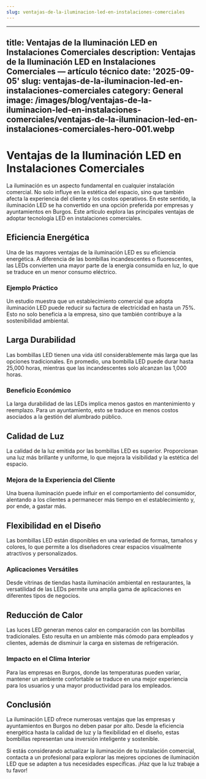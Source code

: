 ```yaml
---
slug: ventajas-de-la-iluminacion-led-en-instalaciones-comerciales
---
```

---
title: Ventajas de la Iluminación LED en Instalaciones Comerciales
description: Ventajas de la Iluminación LED en Instalaciones Comerciales — artículo
  técnico
date: '2025-09-05'
slug: ventajas-de-la-iluminacion-led-en-instalaciones-comerciales
category: General
image: /images/blog/ventajas-de-la-iluminacion-led-en-instalaciones-comerciales/ventajas-de-la-iluminacion-led-en-instalaciones-comerciales-hero-001.webp
---

# Ventajas de la Iluminación LED en Instalaciones Comerciales

La iluminación es un aspecto fundamental en cualquier instalación comercial. No solo influye en la estética del espacio, sino que también afecta la experiencia del cliente y los costos operativos. En este sentido, la iluminación LED se ha convertido en una opción preferida por empresas y ayuntamientos en Burgos. Este artículo explora las principales ventajas de adoptar tecnología LED en instalaciones comerciales.

## Eficiencia Energética

Una de las mayores ventajas de la iluminación LED es su eficiencia energética. A diferencia de las bombillas incandescentes o fluorescentes, las LEDs convierten una mayor parte de la energía consumida en luz, lo que se traduce en un menor consumo eléctrico.

### Ejemplo Práctico
Un estudio muestra que un establecimiento comercial que adopta iluminación LED puede reducir su factura de electricidad en hasta un 75%. Esto no solo beneficia a la empresa, sino que también contribuye a la sostenibilidad ambiental.

## Larga Durabilidad

Las bombillas LED tienen una vida útil considerablemente más larga que las opciones tradicionales. En promedio, una bombilla LED puede durar hasta 25,000 horas, mientras que las incandescentes solo alcanzan las 1,000 horas.

### Beneficio Económico
La larga durabilidad de las LEDs implica menos gastos en mantenimiento y reemplazo. Para un ayuntamiento, esto se traduce en menos costos asociados a la gestión del alumbrado público.

## Calidad de Luz

La calidad de la luz emitida por las bombillas LED es superior. Proporcionan una luz más brillante y uniforme, lo que mejora la visibilidad y la estética del espacio.

### Mejora de la Experiencia del Cliente
Una buena iluminación puede influir en el comportamiento del consumidor, alentando a los clientes a permanecer más tiempo en el establecimiento y, por ende, a gastar más.

## Flexibilidad en el Diseño

Las bombillas LED están disponibles en una variedad de formas, tamaños y colores, lo que permite a los diseñadores crear espacios visualmente atractivos y personalizados.

### Aplicaciones Versátiles
Desde vitrinas de tiendas hasta iluminación ambiental en restaurantes, la versatilidad de las LEDs permite una amplia gama de aplicaciones en diferentes tipos de negocios.

## Reducción de Calor

Las luces LED generan menos calor en comparación con las bombillas tradicionales. Esto resulta en un ambiente más cómodo para empleados y clientes, además de disminuir la carga en sistemas de refrigeración.

### Impacto en el Clima Interior
Para las empresas en Burgos, donde las temperaturas pueden variar, mantener un ambiente confortable se traduce en una mejor experiencia para los usuarios y una mayor productividad para los empleados.

## Conclusión

La iluminación LED ofrece numerosas ventajas que las empresas y ayuntamientos en Burgos no deben pasar por alto. Desde la eficiencia energética hasta la calidad de luz y la flexibilidad en el diseño, estas bombillas representan una inversión inteligente y sostenible.

Si estás considerando actualizar la iluminación de tu instalación comercial, contacta a un profesional para explorar las mejores opciones de iluminación LED que se adapten a tus necesidades específicas. ¡Haz que la luz trabaje a tu favor!
